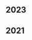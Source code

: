 <div class="tags">

## 2023

<ul>
  <PostAndDate
    date="2023-03-10"
    title="14 Habits of Highly Productive Developers"
    url="/bookshelf/14-habits-of-highly-productive-developers"
  />
</ul>

## 2021

<ul>
  <PostAndDate
    date="2021-12-13"
    title="How I received 4 salary raises in 2 years of QuintoAndar as a Software Engineer"
    url="/how-i-received-4-salary-raises-in-2-years-of-quintoandar-as-a-software-engineer"
  />
  <PostAndDate date="2021-11-01" title="On Leaving" url="/on-leaving" />
  <PostAndDate
    date="2021-04-04"
    title="DX & Software Maintainability in Frontend Engineering"
    url="/dx-and-software-maintainability-in-frontend-engineering"
  />
  <PostAndDate
    date="2021-01-02"
    title="The Effective Engineer"
    url="/bookshelf/the-effective-engineer"
  />
</ul>

</div>
